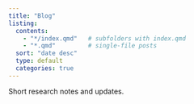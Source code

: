 ```yaml
---
title: "Blog"
listing:
  contents:
    - "*/index.qmd"   # subfolders with index.qmd
    - "*.qmd"         # single-file posts
  sort: "date desc"
  type: default
  categories: true
---
```


Short research notes and updates.